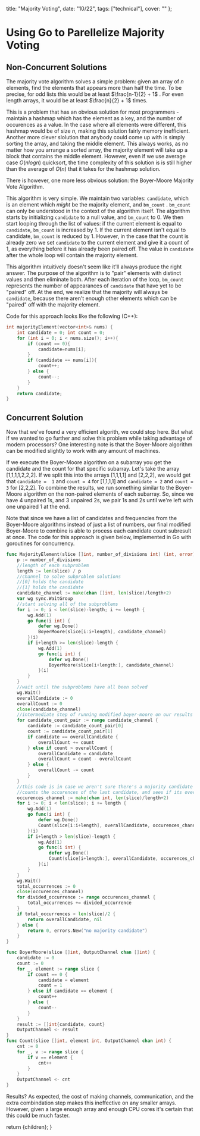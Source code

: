 
  title: "Majority Voting",
  date: "10/22",
  tags: ["technical"],
  cover: ""
};

# Using Go to Parellelize Majority Voting

## Non-Concurrent Solutions

The majority vote algorithm solves a simple problem: given an array of $n$ elements, find the elements that appears more than half the time. To be precise, for odd lists this would be at least $\frac{n-1}{2} + 1$ . For even length arrays, it would be at least $\frac{n}{2} + 1$ times.

This is a problem that has an obvious solution for most programmers - maintain a hashmap which has the element as a key, and the number of occurences as a value. In the case where all elements were different, this hashmap would be of size $n$, making this solution fairly memory inefficient. Another more clever slolution that anybody could come up with is simply sorting the array, and taking the middle element. This always works, as no matter how you arrange a sorted array, the majority element will take up a block that contains the middle element. However, even if we use average case $O(nlogn)$ quicksort, the time complexity of this solution is is still higher than the average of $O(n)$ that it takes for the hashmap solution.

There is however, one more less obvious solution: the Boyer-Moore Majority Vote Algorithm.

This algorithm is very simple. We maintain two variables: `candidate`, which is an element which _might_ be the majority element, and `bm_count` . `bm_count` can only be understood in the context of the algorithm itself. The algorithm starts by initializing `candidate` to a null value, and `bm_count` to 0. We then start looping through the list of values: if the current element is equal to `candidate`, `bm_count` is increased by 1. If the current element isn't equal to candidate, `bm_count` is reduced by 1. However, in the case that the count is already zero we set `candidate` to the current element and give it a count of 1, as everything before it has already been paired off. The value in `candidate` after the whole loop will contain the majority element.

This algorithm intuitively doesn't seem like it'll always produce the right answer. The purpose of the algorithm is to "pair" elements with distinct values and then eliminate both. After each iteration of the loop, `bm_count` represents the number of appearances of `candidate` that have yet to be "paired" off. At the end, we realize that the majority will always be `candidate`, because there aren't enough other elements which can be "paired" off with the majority element.

Code for this approach looks like the following (C++):

```cpp
int majorityElement(vector<int>& nums) {
	int candidate = 0; int count = 0;
	for (int i = 0; i < nums.size(); i++){
		if (count == 0){
			candidate=nums[i];
		}
		if (candidate == nums[i]){
			count++;
		} else {
			count--;
		}
	}
	return candidate;
}
```

## Concurrent Solution

Now that we've found a very efficient algorith, we could stop here. But what if we wanted to go further and solve this problem while taking advantage of modern processors? One interesting note is that the Boyer-Moore algorithm can be modified slightly to work with any amount of machines.

If we execute the Boyer-Moore algorithm on a subarray you get the candidate and the count for that specific subarray. Let's take the array [1,1,1,1,2,2,2]. If we split this into the arrays [1,1,1,1] and [2,2,2], we would get that `candidate =  1` and `count = 4` for [1,1,1,1] and `candidate = 2` and `count = 3` for [2,2,2]. To combine the results, we run something similar to the Boyer-Moore algorithm on the non-paired elements of each subarray. So, since we have 4 unpaired 1s, and 3 unpaired 2s, we pair 1s and 2s until we're left with one unpaired 1 at the end.

Note that since we have a list of candidates and frequencies from the Boyer-Moore algorithms instead of just a list of numbers, our final modified Boyer-Moore to combine is able to process each candidate count subresult at once. The code for this approach is given below, implemented in Go with goroutines for concurrency.

```go
func MajorityElement(slice []int, number_of_divisions int) (int, error) {
	p := number_of_divisions
	//length of each subproblem
	length := len(slice) / p
	//channel to solve subproblem solutions
	//[0] holds the candidate
	//[1] holds the candidate
	candidate_channel := make(chan []int, len(slice)/length+2)
	var wg sync.WaitGroup
	//start solving all of the subproblems
	for i := 0; i < len(slice)-length; i += length {
		wg.Add(1)
		go func(i int) {
			defer wg.Done()
			BoyerMoore(slice[i:i+length], candidate_channel)
		}(i)
		if i+length >= len(slice)-length {
			wg.Add(1)
			go func(i int) {
				defer wg.Done()
				BoyerMoore(slice[i+length:], candidate_channel)
			}(i)
		}
	}
	//wait until the subproblems have all been solved
	wg.Wait()
	overallCandidate := 0
	overallCount := 0
	close(candidate_channel)
	//intermediate step of running modified boyer-moore on our results
	for candidate_count_pair := range candidate_channel {
		candidate := candidate_count_pair[0]
		count := candidate_count_pair[1]
		if candidate == overallCandidate {
			overallCount += count
		} else if count > overallCount {
			overallCandidate = candidate
			overallCount = count - overallCount
		} else {
			overallCount -= count
		}
	}
	//this code is in case we aren't sure there's a majority candidate
	//counts the occurences of the last candidate, and sees if its over half of the length
	occurences_channel := make(chan int, len(slice)/length+2)
	for i := 0; i < len(slice); i += length {
		wg.Add(1)
		go func(i int) {
			defer wg.Done()
			Count(slice[i:i+length], overallCandidate, occurences_channel)
		}(i)
		if i+length > len(slice)-length {
			wg.Add(1)
			go func(i int) {
				defer wg.Done()
				Count(slice[i+length:], overallCandidate, occurences_channel)
			}(i)
		}
	}
	wg.Wait()
	total_occurrences := 0
	close(occurences_channel)
	for divided_occurrence := range occurences_channel {
		total_occurrences += divided_occurrence
	}
	if total_occurrences > len(slice)/2 {
		return overallCandidate, nil
	} else {
		return 0, errors.New("no majority candidate")
	}
}

func BoyerMoore(slice []int, OutputChannel chan []int) {
	candidate := 0
	count := 0
	for _, element := range slice {
		if count == 0 {
			candidate = element
			count = 1
		} else if candidate == element {
			count++
		} else {
			count--
		}
	}
	result := []int{candidate, count}
	OutputChannel <- result
}
func Count(slice []int, element int, OutputChannel chan int) {
	cnt := 0
	for _, v := range slice {
		if v == element {
			cnt++
		}
	}
	OutputChannel <- cnt
}

```

Results? As expected, the cost of making channels, communication, and the extra combindation step makes this ineffective on any smaller arrays. However, given a large enough array and enough CPU cores it's certain that this could be much faster.

  return <MdxLayout>{children}</MdxLayout>;
}
